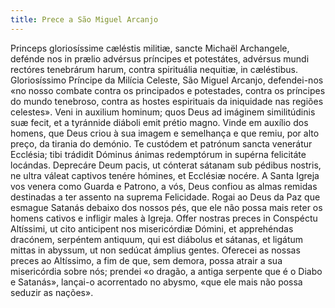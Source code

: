 ```yaml
---
title: Prece a São Miguel Arcanjo
---
```


<div class="side-by-side not-content">
  <span class="text-justify">
    Princeps gloriosíssime cæléstis militiæ, sancte Michaël Archangele, defénde
    nos in prælio advérsus príncipes et potestátes, advérsus mundi rectóres
    tenebrárum harum, contra spirituália nequitiæ, in cæléstibus.
  </span>
  <span class="text-justify">
    Gloriosíssimo Príncipe da Milícia Celeste, São Miguel Arcanjo, defendei-nos
    «no nosso combate contra os principados e potestades, contra os príncipes do
    mundo tenebroso, contra as hostes espirituais da iniquidade nas regiões
    celestes».
  </span>
  <span class="text-justify">
    Veni in auxilium hominum; quos Deus ad imáginem similitúdinis suæ fecit, et
    a tyránnide diáboli emit prétio magno.
  </span>
  <span class="text-justify">
    Vinde em auxílio dos homens, que Deus criou à sua imagem e semelhança e que
    remiu, por alto preço, da tirania do demónio.
  </span>
  <span class="text-justify">
    Te custódem et patrónum sancta venerátur Ecclésia; tibi trádidit Dóminus
    ánimas redemptórum in supérna felicitáte locándas. Deprecáre Deum pacis, ut
    cónterat sátanam sub pédibus nostris, ne ultra váleat captivos tenére
    hómines, et Ecclésiæ nocére.
  </span>
  <span class="text-justify">
    A Santa Igreja vos venera como Guarda e Patrono, a vós, Deus confiou as
    almas remidas destinadas a ter assento na suprema Felicidade. Rogai ao Deus
    da Paz que esmague Satanás debaixo dos nossos pés, que ele não possa mais
    reter os homens cativos e infligir males à Igreja.
  </span>
  <span class="text-justify">
    Offer nostras preces in Conspéctu Altíssimi, ut cito anticipent nos
    misericórdiæ Dómini, et apprehéndas dracónem, serpéntem antiquum, qui est
    diábolus et sátanas, et ligátum mittas in abyssum, ut non sedúcat ámplius
    gentes.
  </span>
  <span class="text-justify">
    Oferecei as nossas preces ao Altíssimo, a fim de que, sem demora, possa
    atrair a sua misericórdia sobre nós; prendei «o dragão, a antiga serpente
    que é o Diabo e Satanás», lançai-o acorrentado no abysmo, «que ele mais não
    possa seduzir as nações».
  </span>
</div>

